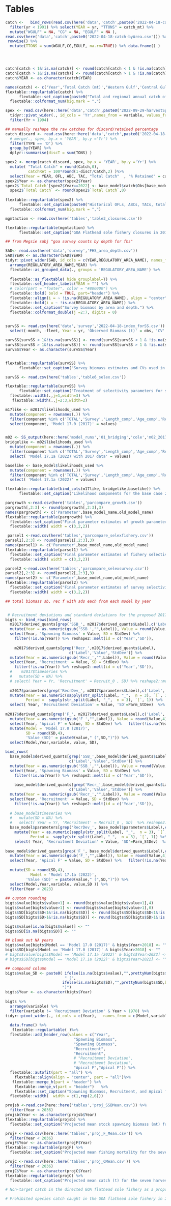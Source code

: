 # Tables


 

```r
catch <-   bind_rows(read.csv(here('data','catch',paste0('2022-04-18-catch_forSS.csv'))) %>%
  filter(yr < 1991) %>% select(YEAR = yr, "TTONS" = catch_mt) %>%
  mutate("WGULF" = NA, "CG" = NA, "EGULF" = NA ),
read.csv(here('data','catch',paste0('2022-04-18-catch-byArea.csv'))) %>%
 rowwise() %>% 
  mutate(TTONS = sum(WGULF,CG,EGULF, na.rm=TRUE)) %>% data.frame() )




catch[catch < 1&!is.na(catch)] <- round(catch[catch < 1 & !is.na(catch)],2)
catch[catch > 1&!is.na(catch)] <- round(catch[catch > 1 & !is.na(catch)],0)
catch$YEAR <- as.character(catch$YEAR) 

names(catch) <- c('Year','Total Catch (mt)','Western Gulf','Central Gulf','Eastern Gulf')
flextable::regulartable(catch) %>%  
      flextable::set_caption(paste0("Total and regional annual catch of GOA Flathead sole through ", date,". Data are from NMFS Observer Program and Alaska Regional Office.")) %>%
  flextable::colformat_num(big.mark = ",")
```

```r

spex <- read.csv(here::here('data','catch',paste0('2022-09-29-harvestSpex.csv'))) %>%
  tidyr::pivot_wider(., id_cols = 'Yr',names_from = variable, values_from = value) %>%
  filter(Yr > 1994)

## manually reshape the raw catches for discard/retained percentage
catch_discard <- read.csv(here::here('data','catch',paste0('2022-04-18-catch-raw.csv'))) %>%
  # merge(., spex, by.x = 'YEAR', by.y ='Yr') %>%
  filter(TYPE == 'D') %>%
  group_by(YEAR) %>%
  dplyr::summarise(discT = sum(TONS) )

spex2 <- merge(catch_discard, spex, by.x = 'YEAR', by.y ='Yr') %>%
  mutate( "Total Catch" = round(Catch,0),
          catchRet = 100*round(1-discT/Catch,2) )%>%
  select(Year = YEAR, OFL, ABC, TAC, "Total Catch"  , "% Retained" = catchRet)  
spex2$Year <- as.character(spex2$Year)        
spex2$`Total Catch`[spex2$Year==2022] <- base_model$catch$Obs[base_model$catch$Yr==2022]
  spex2$`Total Catch` <- round(spex2$`Total Catch`,0)
  
flextable::regulartable(spex2) %>%  
      flextable::set_caption(paste0("Historical OFLs, ABCs, TACs, total catch and percent retention through ", date,".")) %>%
  flextable::colformat_num(big.mark = ",")
```

\pagebreak

```r
mgmtaction <- read.csv(here('tables','table3_closures.csv'))

flextable::regulartable(mgmtaction) %>%  
      flextable::set_caption("GOA Flathead sole fishery closures in 2015.")
```

\pagebreak


```r
## from Megsie subj "goa survey counts by depth for fhs"

SAD<- read.csv(here('data','survey','FHS_area_depth.csv')) 
SAD$YEAR <- as.character(SAD$YEAR)
tidyr::pivot_wider(SAD, id_cols = c(YEAR,REGULATORY_AREA_NAME), names_from = Depth.range, values_from = total_biomass) %>%   
  arrange(REGULATORY_AREA_NAME,YEAR) %>%
  flextable::as_grouped_data(., groups = 'REGULATORY_AREA_NAME') %>%
  
  flextable::as_flextable( hide_grouplabel=T) %>%  
  flextable::set_header_labels(YEAR = "") %>% 
  # color(part = "footer", color = "#800000") %>%
  flextable::bold( bold = TRUE, part="header") %>% 
  flextable::align(i = ~ !is.na(REGULATORY_AREA_NAME), align = "center") %>% 
  flextable::bold(i = ~ !is.na(REGULATORY_AREA_NAME)) %>%  
  flextable::set_caption("Survey biomass by area and depth.") %>%
  flextable::colformat_double(j =2:7, digits = 0)
 
```


```r
survSS <- read.csv(here('data','survey','2022-04-18-index_forSS.csv')) %>%
  select(-month, -fleet, Year = yr, 'Observed Biomass (t)' = obs, 'CV' = sterr) 

survSS[survSS < 1&!is.na(survSS)] <- round(survSS[survSS < 1 & !is.na(survSS)],2)
survSS[survSS > 1&!is.na(survSS)] <- round(survSS[survSS > 1 & !is.na(survSS)],0)
survSS$Year <- as.character(survSS$Year)


flextable::regulartable(survSS) %>%  
      flextable::set_caption("Survey biomass estimates and CVs used in the assessment as an absolute index of abundance.")
```

```r
survSS <- read.csv(here('tables','table6_selex.csv')) 

flextable::regulartable(survSS) %>%  
      flextable::set_caption("Treatment of selectivity parameters for survey and fishery fleet. Bracketed values indicate parameter bounds, if applicable.") %>%
  flextable::width(.,j=1,width=3) %>%
   flextable::width(.,j=2:3,width=2)
```


```r
m17like <- m2017$likelihoods_used %>%
  mutate(component = rownames(.)) %>%
  filter(component %in% c('TOTAL','Survey','Length_comp','Age_comp','Recruitment')) %>%
  select(component, 'Model 17.0 (2017)' = values)


m02 <- SS_output(here::here('model_runs','01_bridging','cole','m02_2017_3.30.17'), covar=TRUE, verbose=FALSE, printstats=FALSE)
bridgelike <- m02$likelihoods_used %>%
  mutate(component = rownames(.)) %>%
  filter(component %in% c('TOTAL','Survey','Length_comp','Age_comp','Recruitment')) %>%
  select( 'Model 17.1a (2022) with 2017 data' = values)

baselike <- base_model$likelihoods_used %>%
  mutate(component = rownames(.)) %>%
  filter(component %in% c('TOTAL','Survey','Length_comp','Age_comp','Recruitment')) %>%
  select( 'Model 17.1a (2022)' = values)

flextable::regulartable(bind_cols(m17like, bridgelike,baselike)) %>%  
      flextable::set_caption("Likelihood components for the base case 2022 model, the base case model with new data removed (data are as for the 2015 model), and the 2017 model. Values for likelihood components for the 2022 base case model cannot be compared directly with the other two models. The likelihoods for the 2017 model and the 2022 model with 2017 data vary slightly due to changes in the underlying software.") 
```


```r
pargrowth <-read.csv(here('tables','parcompare_growth.csv'))
pargrowth[,2:3] <- round(pargrowth[,2:3],3)
names(pargrowth) <- c('Parameter',base_model_name,old_model_name)
flextable::regulartable(pargrowth) %>%  
  flextable::set_caption("Final parameter estimates of growth parameters and unfished recruitment in log space for Model 17.1a (2022) and Model 17.0 (2017).") %>%
  flextable::width( width = c(3,2,2))
```


```r
 parsel1 <-read.csv(here('tables','parcompare_selexfishery.csv'))
parsel1[,2:3] <- round(parsel1[,2:3],3)
names(parsel1) <- c('Parameter',base_model_name,old_model_name)
flextable::regulartable(parsel1) %>%  
  flextable::set_caption("Final parameter estimates of fishery selectivity parameters for Model 17.1a (2022) and Model 17.0 (2017).") %>%
  flextable::width( width = c(3,2,2))
```


```r
parsel2 <-read.csv(here('tables','parcompare_selexsurvey.csv'))
parsel2[,2:3] <- round(parsel2[,2:3],3)
names(parsel2) <- c('Parameter',base_model_name,old_model_name)
flextable::regulartable(parsel2) %>%  
  flextable::set_caption("Final parameter estimates of survey selectivity parameters for Model 17.1a (2022) and Model 17.0 (2017).") %>%
  flextable::width( width = c(3,2,2))
```
 

```r

## total biomass sb, rec f with sds each from each model by year


 # Recruitment deviations and standard deviations for the proposed 2017 model.
bigts <- bind_rows(bind_rows(  
  m2017$derived_quants[grep('SSB_', m2017$derived_quants$Label),c('Label','Value','StdDev')] %>%
  mutate(Year = as.numeric(gsub('SSB_',"",Label)), Value = round(Value,4)) %>%
  select(Year, 'Spawning Biomass' = Value, SD = StdDev) %>%
    filter(!is.na(Year)) %>% reshape2::melt(id = c('Year','SD')),
    
    m2017$derived_quants[grep('Recr_',m2017$derived_quants$Label),
                            c('Label','Value','StdDev')] %>%
  mutate(Year = as.numeric(gsub('Recr_',"",Label)), Value = round(Value,4)) %>%
  select(Year, 'Recruitment' = Value, SD = StdDev) %>%
    filter(!is.na(Year)) %>% reshape2::melt(id = c('Year','SD')),
  #    m2017$timeseries %>%
  #   mutate(SD = NA) %>%
  # select( Year = Yr, 'Recruitment' = Recruit_0 , SD) %>% reshape2::melt(id = c('Year','SD')),
    
  m2017$parameters[grep('RecrDev_', m2017$parameters$Label),c('Label','Value','Parm_StDev')] %>%
  mutate(Year = as.numeric(sapply(str_split(Label, "_",  n = 3), `[`, 3)), Value = round(Value,4),
         Period =  sapply(str_split(Label, "_",  n = 3), `[`, 1)) %>%
  select( Year, 'Recruitment Deviation' = Value, 'SD'=Parm_StDev)  %>% reshape2::melt(id = c('Year','SD')),
  
m2017$derived_quants[grep('F_', m2017$derived_quants$Label),c('Label','Value','StdDev')] %>%
  mutate(Year = as.numeric(gsub('F_',"",Label)), Value = round(Value,4)) %>%
  select(Year, 'Apical F' = Value, SD = StdDev) %>%   filter(!is.na(Year)) %>% reshape2::melt(id = c('Year','SD'))) %>% 
  mutate(Model = 'Model 17.0 (2017)',
         SD = round(SD,4),
         'Value (SD)' = paste0(value," (",SD,")")) %>%
  select(Model,Year,variable, value, SD),

bind_rows(  
  base_model$derived_quants[grep('SSB_',base_model$derived_quants$Label),
                            c('Label','Value','StdDev')] %>%
  mutate(Year = as.numeric(gsub('SSB_',"",Label)), Value = round(Value,4)) %>%
  select(Year, 'Spawning Biomass' = Value, SD = StdDev) %>%
    filter(!is.na(Year)) %>% reshape2::melt(id = c('Year','SD')),
  
    base_model$derived_quants[grep('Recr_',base_model$derived_quants$Label),
                            c('Label','Value','StdDev')] %>%
  mutate(Year = as.numeric(gsub('Recr_',"",Label)), Value = round(Value,4)) %>%
  select(Year, 'Recruitment' = Value, SD = StdDev) %>%
    filter(!is.na(Year)) %>% reshape2::melt(id = c('Year','SD')),
  
  # base_model$timeseries %>% 
  #   mutate(SD = NA) %>%
  #   select( Year = Yr, 'Recruitment' = Recruit_0 , SD)  %>% reshape2::melt(id = c('Year','SD')),
  base_model$parameters[grep('RecrDev_', base_model$parameters$Label),c('Label','Value','Parm_StDev')] %>%
    mutate(Year = as.numeric(sapply(str_split(Label, "_",  n = 3), `[`, 3)), Value = round(Value,4),
           Period =  sapply(str_split(Label, "_",  n = 3), `[`, 1)) %>%
    select( Year, 'Recruitment Deviation' = Value, 'SD'=Parm_StDev)  %>% reshape2::melt(id = c('Year','SD')),
  
base_model$derived_quants[grep('F_', base_model$derived_quants$Label),c('Label','Value','StdDev')] %>%
  mutate(Year = as.numeric(gsub('F_',"",Label)), Value = round(Value,4)) %>%
  select(Year, 'Apical F' = Value, SD = StdDev) %>%   filter(!is.na(Year)) %>% reshape2::melt(id = c('Year','SD'))) %>% 
  
  mutate(SD = round(SD,4),
           Model = 'Model 17.1a (2022)',
         'Value (SD)' = paste0(value," (",SD,")")) %>%
  select(Model,Year,variable, value,SD )) %>%
  filter(Year < 2023)
   
## custom rounding
bigts$value[bigts$value<1] <- round(bigts$value[bigts$value<1],4)
bigts$value[bigts$value>1] <- round(bigts$value[bigts$value>1],0)
bigts$SD[bigts$SD<1&!is.na(bigts$SD)] <- round(bigts$SD[bigts$SD<1&!is.na(bigts$SD)],4)
bigts$SD[bigts$SD>1&!is.na(bigts$SD)] <- round(bigts$SD[bigts$SD>1&!is.na(bigts$SD)],0)

bigts$value[is.na(bigts$value)] <- ""
bigts$SD[is.na(bigts$SD)] <- ""

## blank out NA years
bigts$value[bigts$Model == 'Model 17.0 (2017)' & bigts$Year>2018] <- ""
bigts$SD[bigts$Model == 'Model 17.0 (2017)' & bigts$Year>2018] <- ""
# bigts$value[bigts$Model == 'Model 17.1a (2022)' & bigts$Year>2022] <- ""
# bigts$SD[bigts$Model == 'Model 17.1a (2022)' & bigts$Year>2022] <- ""

## compound column
bigts$value_SD <- paste0( ifelse(is.na(bigts$value),"",prettyNum(bigts$value,big.mark = ",")) ,
                          " (",
                         ifelse(is.na(bigts$SD),"",prettyNum(bigts$SD,big.mark = ",")),
                         ")")
bigts$Year <- as.character(bigts$Year)
 
bigts %>%
  arrange(variable) %>%
  filter(variable != 'Recruitment Deviation' & Year > 1978) %>%
tidyr::pivot_wider(., id_cols = c(Year),   names_from = c(Model,variable), values_from = c(value_SD)) %>% 
  
  data.frame() %>%
   flextable::regulartable( )%>%
  flextable::add_header_row(values = c("Year", 
                              "Spawning Biomass", 
                              "Spawning Biomass", 
                              "Recruitment",
                              "Recruitment",
                              # "Recruitment Deviation",
                              # "Recruitment Deviation",
                              "Apical F","Apical F")) %>%
  flextable::autofit(part = "all") %>%
    flextable::align(align = "center", part = "all")%>% 
   flextable::merge_h(part = "header") %>%
    flextable::merge_v(part = "header")   %>%
    flextable::set_caption("Spawning Biomass, Recruitment, and Apical fishing mortality with associated standard deviations (in parentheses) from Model 17.0 (2017) and Model 17.1a (2022).")  %>%
  flextable::width(  width = c(1,rep(2,6)))
```

 
```r
projsb <-read.csv(here::here('tables','proj_SSBMean.csv')) %>%
  filter(Year < 2036)
projsb$Year <- as.character(projsb$Year)
flextable::regulartable(projsb) %>%  
  flextable::set_caption("Projected mean stock spawning biomass (mt) for the seven harvest scenarios listed in the Harvest Recommendations section.")  
```

```r
projF <-read.csv(here::here('tables','proj_F_Mean.csv')) %>%
  filter(Year < 2036)
projF$Year <- as.character(projF$Year)
flextable::regulartable(projF) %>%  
  flextable::set_caption("Projected mean fishing mortality for the seven harvest scenarios listed in the Harvest Recommendations section.")  
```

```r
projC <-read.csv(here::here('tables','proj_CMean.csv')) %>%
  filter(Year < 2036)
projC$Year <- as.character(projC$Year)
flextable::regulartable(projC) %>%  
  flextable::set_caption("Projected mean catch (t) for the seven harvest scenarios listed in the Harvest Recommendations section.") 
```


```r
# Non-target catch in the directed GOA flathead sole fishery as a proportion of total weight of bycatch of each species. Conditional highlighting from white (lowest numbers) to green (highest numbers) is applied. No seabird bycatch was recorded in the GOA flathead sole fishery.
```

```r
# Prohibited species catch caught in the GOA flathead sole fishery in 2015, 2016 and 2017.
```